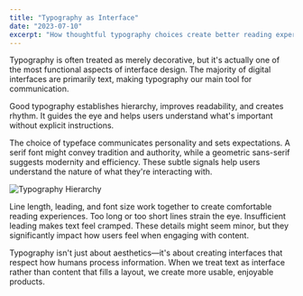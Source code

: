 ```yaml
---
title: "Typography as Interface"
date: "2023-07-10"
excerpt: "How thoughtful typography choices create better reading experiences and more usable interfaces."
---
```


Typography is often treated as merely decorative, but it's actually one of the most functional aspects of interface design. The majority of digital interfaces are primarily text, making typography our main tool for communication.

Good typography establishes hierarchy, improves readability, and creates rhythm. It guides the eye and helps users understand what's important without explicit instructions.

The choice of typeface communicates personality and sets expectations. A serif font might convey tradition and authority, while a geometric sans-serif suggests modernity and efficiency. These subtle signals help users understand the nature of what they're interacting with.

![Typography Hierarchy](/placeholder.svg?height=400&width=600&query=typography+hierarchy+example+with+different+text+sizes)

Line length, leading, and font size work together to create comfortable reading experiences. Too long or too short lines strain the eye. Insufficient leading makes text feel cramped. These details might seem minor, but they significantly impact how users feel when engaging with content.

Typography isn't just about aesthetics—it's about creating interfaces that respect how humans process information. When we treat text as interface rather than content that fills a layout, we create more usable, enjoyable products.
